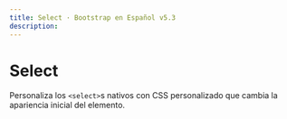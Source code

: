 ```yaml
---
title: Select · Bootstrap en Español v5.3
description: 
---
```

# Select

Personaliza los `<select>`s nativos con CSS personalizado que cambia la apariencia inicial del elemento.